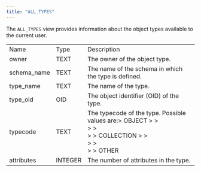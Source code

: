 ```yaml
---
title: "ALL_TYPES"
---
```


<div id="all_types" class="registered_link"></div>

The `ALL_TYPES` view provides information about the object types available to the current user.

|             |         |                                                                                                                             |
| ----------- | ------- | --------------------------------------------------------------------------------------------------------------------------- |
| Name        | Type    | Description                                                                                                                 |
| owner       | TEXT    | The owner of the object type.                                                                                               |
| schema_name | TEXT    | The name of the schema in which the type is defined.                                                                        |
| type_name   | TEXT    | The name of the type.                                                                                                       |
| type_oid    | OID     | The object identifier (OID) of the type.                                                                                    |
| typecode    | TEXT    | The typecode of the type. Possible values are:> OBJECT > > <br /> > > <br /> > > COLLECTION > > <br /> > > <br /> > > OTHER |
| attributes  | INTEGER | The number of attributes in the type.                                                                                       |
